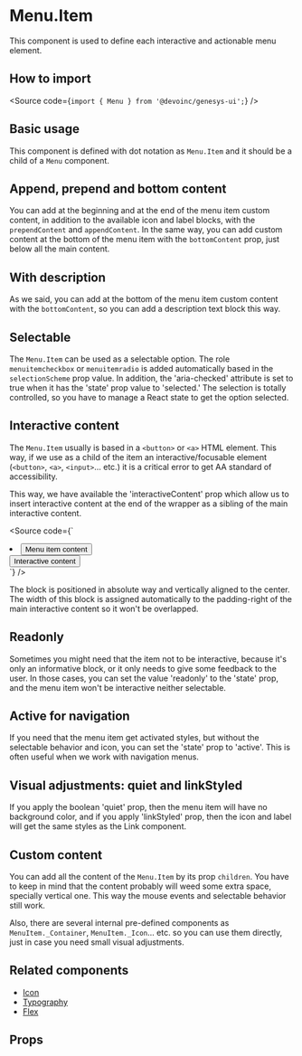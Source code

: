 

<Meta title="Components/Navigation/Menu/Components/MenuItem/Overview" />

# Menu.Item

This component is used to define each interactive and actionable menu element.

## How to import

<Source code={`import { Menu } from '@devoinc/genesys-ui';`} />

## Basic usage

This component is defined with dot notation as `Menu.Item` and it should be a child of a `Menu` component.

## Append, prepend and bottom content

You can add at the beginning and at the end of the menu item custom content, in addition to the available
icon and label blocks, with the `prependContent` and `appendContent`. In the same way, you can add custom content
at the bottom of the menu item with the `bottomContent` prop, just below all the main content.

<Canvas of={Stories.WithAppendAndPrependContent} />

<Canvas of={Stories.WithAppendPrependAndBottomContent} />

## With description

As we said, you can add at the bottom of the menu item custom content with the `bottomContent`, so you can add
a description text block this way.

<Canvas of={Stories.WithDescription} />

## Selectable

The `Menu.Item` can be used as a selectable option. The role `menuitemcheckbox`
or `menuitemradio` is added automatically based in the `selectionScheme` prop
value. In addition, the 'aria-checked' attribute is set to true when it
has the 'state' prop value to 'selected.' The selection is totally controlled,
so you have to manage a React state to get the option selected.

<Canvas of={Stories.Selectable} />

## Interactive content

The `Menu.Item` usually is based in a `<button>` or `<a>` HTML element. This way, if we use as a child
of the item an interactive/focusable element (`<button>`, `<a>`, `<input>`... etc.) it is a critical
error to get AA standard of accessibility.

This way, we have available the 'interactiveContent' prop which allow us to insert interactive content
at the end of the wrapper as a sibling of the main interactive content.

<Source
  code={`
  <li>
    <button>Menu item content</button>
    <div><button>Interactive content</button></div>
  </li>
`}
/>

<Canvas of={Stories.WithInteractiveContent} />

The block is positioned in absolute way and vertically aligned to the center. The width of this block
is assigned automatically to the padding-right of the main interactive content so it won't be overlapped.

## Readonly

Sometimes you might need that the item not to be interactive, because it's only an informative block, or it only needs
to give some feedback to the user. In those cases, you can set the value 'readonly' to the 'state' prop, and the menu
item won't be interactive neither selectable.

<Canvas of={Stories.ReadOnly} />

## Active for navigation

If you need that the menu item get activated styles, but without the selectable behavior and icon, you can set the
'state' prop to 'active'. This is often useful when we work with navigation menus.

<Canvas of={Stories.ActiveForNavigation} />

## Visual adjustments: quiet and linkStyled

If you apply the boolean 'quiet' prop, then the menu item will have no background color, and if you apply 'linkStyled'
prop, then the icon and label will get the same styles as the Link component.

<Canvas of={Stories.VisualAdjustments} />

## Custom content

You can add all the content of the `Menu.Item` by its prop `children`. You have
to keep in mind that the content probably will weed some extra space, specially
vertical one. This way the mouse events and selectable behavior still work.

Also, there are several internal pre-defined components as
`MenuItem._Container`, `MenuItem._Icon`... etc. so you can use them directly,
just in case you need small visual adjustments.

<Canvas of={Stories.CustomContent} />

## Related components

- [Icon](?path=/docs/components-feedback-icon--overview)
- [Typography](?path=/docs/components-text-typography-block--overview)
- [Flex](?path=/docs/components-layout-flex--overview)

## Props

<ArgTypes of={Stories} />
